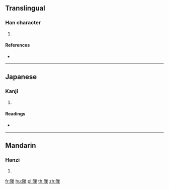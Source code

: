 {{character info/new}}
==Translingual==

===Han character===
{{Han char|rn=170|rad=阜|as=11|sn=14|four=|canj=NLVVD}}

# {{defn|Han|sort=阜11}}

====References====
* {{Han ref|kx=1360.070|dkj=41829|dj=1863.300|hdz=64156.050|uh=969F|ud=38559}}

----

==Japanese==

===Kanji===
{{ja-kanji|grade=|rs=阜11}}

# {{defn|lang=ja|sort=阜11}}

====Readings====
* {{ja-readings|on=[[げき]] (geki), [[けき]] (keki)|kun=[[すき]] (suki), [[ひま]] (hima)}}

----

==Mandarin==

===Hanzi===
{{cmn-hanzi|pin=[[xì]] ([[xi4]])|wg=hsi<sup>4</sup>}}

# {{defn|lang=cmn|sort=阜11}}

[[fr:隟]]
[[hu:隟]]
[[pl:隟]]
[[th:隟]]
[[zh:隟]]